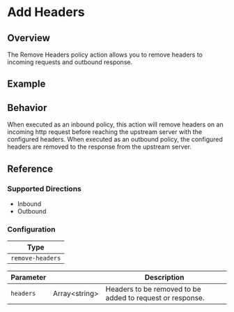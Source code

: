
# Add Headers

## Overview

The Remove Headers policy action allows you to remove headers to incoming requests and outbound response.

## Example

<ExampleHTTP />

## Behavior

When executed as an inbound policy, this action will remove headers on an incoming http request before reaching the upstream server with
the configured headers. When executed as an outbound policy, the configured headers are removed to the response from the upstream server.

## Reference

### Supported Directions

- Inbound
- Outbound

### Configuration

| Type             |
| ---------------- |
| `remove-headers` |

| Parameter | &nbsp;              | Description                                               |
| --------- | ------------------- | --------------------------------------------------------- |
| `headers` | Array&lt;string&gt; | Headers to be removed to be added to request or response. |
